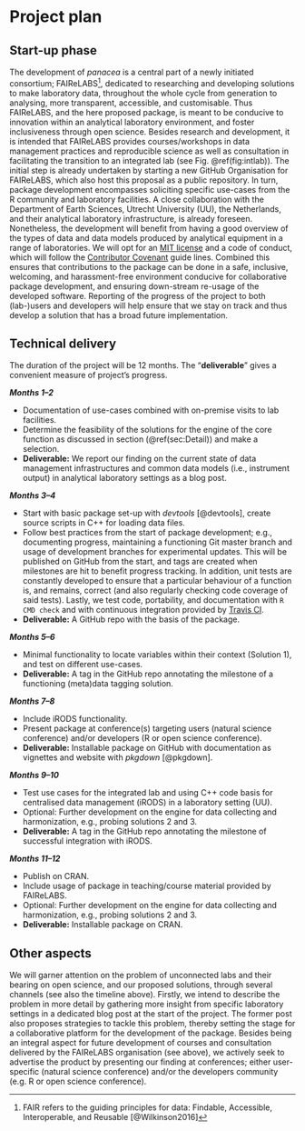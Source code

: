 # Project plan

## Start-up phase {#sec:Start}

The development of *panacea* is a central part of a newly initiated consortium; FAIReLABS^[FAIR refers to the guiding principles for data: Findable, Accessible, Interoperable, and Reusable [@Wilkinson2016]], dedicated to researching and developing solutions to make laboratory data, throughout the whole cycle from generation to analysing, more transparent, accessible, and customisable. Thus FAIReLABS, and the here proposed package, is meant to be conducive to innovation within an analytical laboratory environment, and foster inclusiveness through open science. Besides research and development, it is intended that FAIReLABS provides courses/workshops in data management practices and reproducible science as well as consultation in facilitating the transition to an integrated lab (see Fig. \@ref(fig:intlab)). The initial step is already undertaken by starting a new GitHub Organisation for FAIReLABS, which also host this proposal as a public repository. In turn, package development encompasses soliciting specific use-cases from the R community and laboratory facilities. A close collaboration with the Department of Earth Sciences, Utrecht University (UU), the Netherlands, and their analytical laboratory infrastructure, is already foreseen. Nonetheless, the development will benefit from having a good overview of the types of data and data models produced by analytical equipment in a range of laboratories. We will opt for an [MIT license](https://opensource.org/licenses/MIT) and a code of conduct, which will follow the [Contributor Covenant](https://www.contributor-covenant.org/) guide lines. Combined this ensures that contributions to the package can be done in a safe, inclusive, welcoming, and harassment-free environment conducive for collaborative package development, and ensuring down-stream re-usage of the developed software. Reporting of the progress of the project to both (lab-)users and developers will help ensure that we stay on track and thus develop a solution that has a broad future implementation.

<!-- The licensing could possibly constrain the integration of some C++ libraries.  -->

<!--
Covering the planning phase, this section should provide a relatively detailed plan of how work will start on the project. This section is important because projects need to get up and running quickly.


 - [ ] Setting up collaboration platform inc. code for contributors etc.
 - [ ] Licence decisions
 - [ ] Reporting framework
-->


## Technical delivery {#sec:Technical}

The duration of the project will be 12 months. The "**deliverable**" gives a convenient measure of project's progress.

***Months 1--2***

- Documentation of use-cases combined with on-premise visits to lab facilities.
- Determine the feasibility of the solutions for the engine of the core function as discussed in section (\@ref(sec:Detail)) and make a selection.
- **Deliverable:** We report our finding on the current state of data management infrastructures and common data models (i.e., instrument output) in analytical laboratory settings as a blog post.

***Months 3--4***

- Start with basic package set-up with *devtools* [@devtools], create source scripts in C++ for loading data files.
- Follow best practices from the start of package development; e.g., documenting progress, maintaining a functioning Git master branch and usage of development branches for experimental updates. This will be published on GitHub from the start, and tags are created when milestones are hit to benefit progress tracking. In addition, unit tests are constantly developed to ensure that a particular behaviour of a function is, and remains, correct (and also regularly checking code coverage of said tests). Lastly, we test code, portability, and documentation with `R CMD check` and with continuous integration provided by [Travis CI](https://travis-ci.org/).
- **Deliverable:** A GitHub repo with the basis of the package.

***Months 5--6***

- Minimal functionality to locate variables within their context (Solution 1), and test on different use-cases.
- **Deliverable:** A tag in the GitHub repo annotating the milestone of a functioning (meta)data tagging solution.

***Months 7--8***

- Include iRODS functionality.
- Present package at conference(s) targeting users (natural science conference) and/or developers (R or open science conference).
- **Deliverable:** Installable package on GitHub with documentation as vignettes and website with *pkgdown* [@pkgdown].

***Months 9--10***

- Test use cases for the integrated lab and using C++ code basis for centralised data management (iRODS) in a laboratory setting (UU).
- Optional: Further development on the engine for data collecting and harmonization, e.g., probing solutions 2 and 3.
- **Deliverable:** A tag in the GitHub repo annotating the milestone of successful integration with iRODS.


***Months 11--12***

- Publish on CRAN.
- Include usage of package in teaching/course material provided by FAIReLABS.
- Optional: Further development on the engine for data collecting and harmonization, e.g., probing solutions 2 and 3.
- **Deliverable:** Installable package on CRAN.

<!--
Covering the actual delivery of the project this section should provide at least a high-level the implementation. 

Including target dates is really important as you need to be committed and the ISC need to have a means of tracking delivery
-->

## Other aspects

We will garner attention on the problem of unconnected labs and their bearing on open science, and our proposed solutions, through several channels (see also the timeline above). Firstly, we intend to describe the problem in more detail by gathering more insight from specific laboratory settings in a dedicated blog post at the start of the project. The former post also proposes strategies to tackle this problem, thereby setting the stage for a collaborative platform for the development of the package. Besides being an integral aspect for future development of courses and consultation delivered by the FAIReLABS organisation (see above), we actively seek to advertise the product by presenting our finding at conferences; either user-specific (natural science conference) and/or the developers community (e.g. R or open science conference).

<!--
Covering non-technical activities like on-going publicity, paper preparation, discussion groups etc. that might be required to facilitate successful delivery of the project.

 - [ ] Announcement post
 - [ ] Delivery blog post
 - [ ] Twitter
 - [ ] UseR!
 - [ ] ISC meetings
-->
